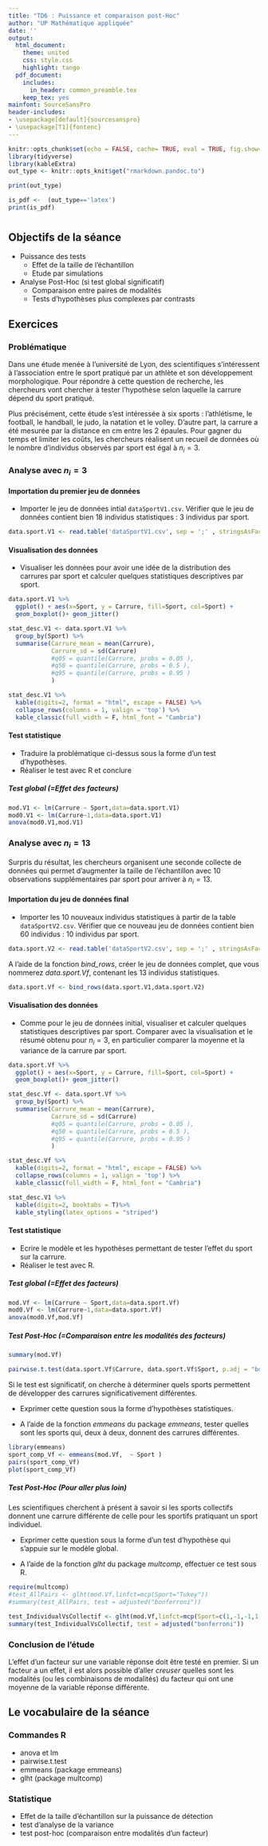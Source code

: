 ```yaml
---
title: "TD6 : Puissance et comparaison post-Hoc"
author: "UP Mathématique appliquée"
date: ''
output:
  html_document:
    theme: united
    css: style.css
    highlight: tango
  pdf_document:
    includes:
      in_header: common_preamble.tex
    keep_tex: yes
mainfont: SourceSansPro
header-includes:
- \usepackage[default]{sourcesanspro}
- \usepackage[T1]{fontenc}
---
```



```r
knitr::opts_chunk$set(echo = FALSE, cache= TRUE, eval = TRUE, fig.show='hide', message = FALSE, warning = FALSE, results = 'hide' )
library(tidyverse)
library(kableExtra)
out_type <- knitr::opts_knit$get("rmarkdown.pandoc.to")

```

```r
print(out_type)

is_pdf <-  (out_type=='latex')
print(is_pdf)
```

# {.tabset .tabset-fade .tabset-pills}

##  Objectifs de la séance  


* Puissance des tests
  + Effet de la taille de l'échantillon
  + Etude par simulations
* Analyse Post-Hoc (si test global significatif)
  - Comparaison entre paires de modalités
  - Tests d'hypothèses plus complexes par contrasts
  
## Exercices 


### Problématique

Dans une étude menée à l'université de Lyon, des scientifiques s'intéressent à l'association entre le sport pratiqué par un athlète et son développement morphologique. Pour répondre à cette question de recherche, les chercheurs vont chercher à tester l'hypothèse selon laquelle la carrure dépend du sport pratiqué.

Plus précisément, cette étude s'est intéressée à six sports : l'athlétisme, le football, le handball, le judo, la natation et le volley. D'autre part, la carrure a été mesurée par la distance en cm entre les 2 épaules. Pour gagner du temps et limiter les coûts, les chercheurs réalisent un recueil de données où le nombre d'individus observés par sport est égal à $n_i=3$.

### Analyse avec $n_i=3$


#### Importation du premier jeu de données

* Importer le jeu de données intial `dataSportV1.csv`. Vérifier que le jeu de données contient bien 18 individus statistiques : 3 individus par sport.


```r
data.sport.V1 <- read.table('dataSportV1.csv', sep = ';' , stringsAsFactors = TRUE, header = TRUE)
```

#### Visualisation des données

* Visualiser les données pour avoir une idée de la distribution des carrures par sport et calculer quelques statistiques descriptives par sport.


```r
data.sport.V1 %>% 
  ggplot() + aes(x=Sport, y = Carrure, fill=Sport, col=Sport) + 
  geom_boxplot()+ geom_jitter()
```

```r
stat_desc.V1 <- data.sport.V1 %>% 
  group_by(Sport) %>% 
  summarise(Carrure_mean = mean(Carrure), 
            Carrure_sd = sd(Carrure)
            #q05 = quantile(Carrure, probs = 0.05 ),
            #q50 = quantile(Carrure, probs = 0.5 ),
            #q95 = quantile(Carrure, probs = 0.95 )
            )
```

```r
stat_desc.V1 %>% 
  kable(digits=2, format = "html", escape = FALSE) %>%
  collapse_rows(columns = 1, valign = 'top') %>%
  kable_classic(full_width = F, html_font = "Cambria")
```


#### Test statistique


* Traduire la problématique ci-dessus sous la forme d'un test d'hypothèses.
* Réaliser le test avec R et conclure

##### Test global (=Effet des facteurs)


```r
mod.V1 <- lm(Carrure ~ Sport,data=data.sport.V1)
mod0.V1 <- lm(Carrure~1,data=data.sport.V1)
anova(mod0.V1,mod.V1)
```

### Analyse avec $n_i=13$

Surpris du résultat, les chercheurs organisent une seconde collecte de données qui permet d'augmenter la taille de l'échantillon avec 10 observations supplémentaires par sport pour arriver à $n_i=13$.

#### Importation du jeu de données final

* Importer les 10 nouveaux individus statistiques à partir de la table `dataSportV2.csv`. Vérifier que ce nouveau jeu de données contient bien 60 individus : 10 individus par sport.

```r
data.sport.V2 <- read.table('dataSportV2.csv', sep = ';' , stringsAsFactors = TRUE, header = TRUE)
```

A l'aide de la fonction *bind_rows*, créer le jeu de données complet, que vous nommerez *data.sport.Vf*, contenant les 13 individus statistiques.

```r
data.sport.Vf <- bind_rows(data.sport.V1,data.sport.V2)
```

#### Visualisation des données

* Comme pour le jeu de données initial, visualiser et calculer quelques statistiques descriptives par sport. Comparer avec la visualisation et le résumé obtenu pour $n_i=3$, en particulier comparer la moyenne et la variance de la carrure par sport.

```r
data.sport.Vf %>% 
  ggplot() + aes(x=Sport, y = Carrure, fill=Sport, col=Sport) + 
  geom_boxplot()+ geom_jitter()
```

```r
stat_desc.Vf <- data.sport.Vf %>% 
  group_by(Sport) %>% 
  summarise(Carrure_mean = mean(Carrure), 
            Carrure_sd = sd(Carrure)
            #q05 = quantile(Carrure, probs = 0.05 ),
            #q50 = quantile(Carrure, probs = 0.5 ),
            #q95 = quantile(Carrure, probs = 0.95 )
            )
```

```r
stat_desc.Vf %>% 
  kable(digits=2, format = "html", escape = FALSE) %>%
  collapse_rows(columns = 1, valign = 'top') %>%
  kable_classic(full_width = F, html_font = "Cambria")
```

```r
stat_desc.V1 %>% 
  kable(digits=2, booktabs = T)%>%
  kable_styling(latex_options = "striped")
```

#### Test statistique

* Ecrire le modèle et les hypothèses permettant de tester l'effet du sport sur la carrure.
* Réaliser le test avec R.


##### Test global (=Effet des facteurs)


```r
mod.Vf <- lm(Carrure ~ Sport,data=data.sport.Vf)
mod0.Vf <- lm(Carrure~1,data=data.sport.Vf)
anova(mod0.Vf,mod.Vf)
```

##### Test Post-Hoc (=Comparaison entre les modalités des facteurs)

```r
summary(mod.Vf)
```


```r
pairwise.t.test(data.sport.Vf$Carrure, data.sport.Vf$Sport, p.adj = "bonf")
```

Si le test est significatif, on cherche à déterminer quels sports permettent de développer des carrures significativement différentes.

* Exprimer cette question sous la forme d'hypothèses statistiques.

* A l'aide de la fonction *emmeans* du package *emmeans*, tester quelles sont les sports qui, deux à deux, donnent des carrures différentes.

```r
library(emmeans)
sport_comp_Vf <- emmeans(mod.Vf,  ~ Sport )
pairs(sport_comp_Vf)
plot(sport_comp_Vf)
```


##### Test Post-Hoc (Pour aller plus loin)

Les scientifiques cherchent à présent à savoir si les sports collectifs donnent une carrure différente de celle pour les sportifs pratiquant un sport individuel.

*  Exprimer cette question sous la forme d'un test d'hypothèse qui s'appuie sur le modèle global.

* A l'aide de la fonction *glht* du package *multcomp*, effectuer ce test sous R.

```r
require(multcomp)
#test_AllPairs <- glht(mod.Vf,linfct=mcp(Sport="Tukey"))
#summary(test_AllPairs, test = adjusted("bonferroni"))

test_IndividualVsCollectif <- glht(mod.Vf,linfct=mcp(Sport=c(1,-1,-1,1,1,-1)))
summary(test_IndividualVsCollectif, test = adjusted("bonferroni"))
```


### Conclusion de l'étude

L'effet d'un facteur sur une variable réponse doit être testé en premier. Si un facteur a un effet, il est alors possible d'aller *creuser* quelles sont les modalités (ou les combinaisons de modalités) du facteur qui ont une moyenne de la variable réponse différente.


## Le vocabulaire de la séance

### Commandes R
- anova et lm
- pairwise.t.test
- emmeans (package emmeans)
- glht (package multcomp)

### Statistique 
- Effet de la taille d'échantillon sur la puissance de détection
- test d'analyse de la variance
- test post-hoc (comparaison entre modalités d'un facteur)
